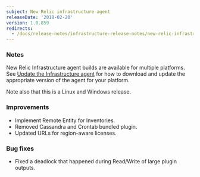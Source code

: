 ```yaml
---
subject: New Relic infrastructure agent
releaseDate: '2018-02-20'
version: 1.0.859
redirects:
  - /docs/release-notes/infrastructure-release-notes/new-relic-infrastructure-agent-10859
---
```


### Notes

New Relic Infrastructure agent builds are available for multiple platforms. See [Update the Infrastructure agent](https://docs.newrelic.com/docs/infrastructure/new-relic-infrastructure/installation/update-infrastructure-agent) for how to download and update the appropriate version of the agent for your platform.

Note also that this is a Linux and Windows release.

### Improvements

* Implement Remote Entity for Inventories.
* Removed Cassandra and Crontab bundled plugin.
* Updated URLs for region-aware licenses.

### Bug fixes

* Fixed a deadlock that happened during Read/Write of large plugin outputs.
